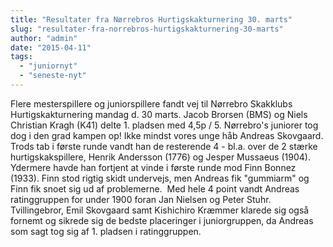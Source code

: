 ```yaml
---
title: "Resultater fra Nørrebros Hurtigskakturnering 30. marts"
slug: "resultater-fra-norrebros-hurtigskakturnering-30-marts"
author: "admin"
date: "2015-04-11"
tags: 
  - "juniornyt"
  - "seneste-nyt"
---
```


Flere mesterspillere og juniorspillere fandt vej til Nørrebro Skakklubs Hurtigskakturnering mandag d. 30 marts. Jacob Brorsen (BMS) og Niels Christian Kragh (K41) delte 1. pladsen med 4,5p / 5. Nørrebro's juniorer tog dog i den grad kampen op! Ikke mindst vores unge håb Andreas Skovgaard. Trods tab i første runde vandt han de resterende 4 - bl.a. over de 2 stærke hurtigskakspillere, Henrik Andersson (1776) og Jesper Mussaeus (1904). Ydermere havde han fortjent at vinde i første runde mod Finn Bonnez (1933). Finn stod rigtig skidt undervejs, men Andreas fik "gummiarm" og Finn fik snoet sig ud af problemerne.  Med hele 4 point vandt Andreas ratinggruppen for under 1900 foran Jan Nielsen og Peter Stuhr. Tvillingebror, Emil Skovgaard samt Kishichiro Kræmmer klarede sig også fornemt og sikrede sig de bedste placeringer i juniorgruppen, da Andreas som sagt tog sig af 1. pladsen i ratinggruppen.
